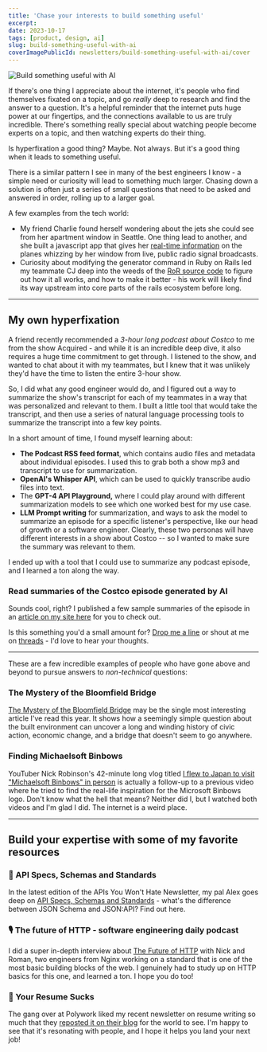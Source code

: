 ```yaml
---
title: 'Chase your interests to build something useful'
excerpt:
date: 2023-10-17
tags: [product, design, ai]
slug: build-something-useful-with-ai
coverImagePublicId: newsletters/build-something-useful-with-ai/cover
---
```


<Image
  publicId="newsletters/build-something-useful-with-ai/cover"
  alt="Build something useful with AI"
/>

If there's one thing I appreciate about the internet, it's people who find themselves fixated on a topic, and go _really_ deep to research and find the answer to a question. It's a helpful reminder that the internet puts huge power at our fingertips, and the connections available to us are truly incredible. There's something really special about watching people become experts on a topic, and then watching experts do their thing.

Is hyperfixation a good thing? Maybe. Not always. But it's a good thing when it leads to something useful.

There is a similar pattern I see in many of the best engineers I know - a simple need or curiosity will lead to something much larger. Chasing down a solution is often just a series of small questions that need to be asked and answered in order, rolling up to a larger goal.

A few examples from the tech world:

- My friend Charlie found herself wondering about the jets she could see from her apartment window in Seattle. One thing lead to another, and she built a javascript app that gives her [real-time information](https://charliegerard.dev/blog/aircraft-radar-system-rtl-sdr-web-usb/) on the planes whizzing by her window from live, public radio signal broadcasts.
- Curiosity about modifying the generator command in Ruby on Rails led my teammate CJ deep into the weeds of the [RoR source code](https://www.youtube.com/watch?v=8Rnf_-vDuaU&) to figure out how it all works, and how to make it better - his work will likely find its way upstream into core parts of the rails ecosystem before long.

---

## My own hyperfixation

A friend recently recommended a _3-hour long podcast about Costco_ to me from the show Acquired - and while it is an incredible deep dive, it also requires a huge time commitment to get through. I listened to the show, and wanted to chat about it with my teammates, but I knew that it was unlikely they'd have the time to listen the entire 3-hour show.

So, I did what any good engineer would do, and I figured out a way to summarize the show's transcript for each of my teammates in a way that was personalized and relevant to them. I built a little tool that would take the transcript, and then use a series of natural language processing tools to summarize the transcript into a few key points.

In a short amount of time, I found myself learning about:

- **The Podcast RSS feed format**, which contains audio files and metadata about individual episodes. I used this to grab both a show mp3 and transcript to use for summarization.
- **OpenAI's Whisper API**, which can be used to quickly transcribe audio files into text.
- The **GPT-4 API Playground,** where I could play around with different summarization models to see which one worked best for my use case.
- **LLM Prompt writing** for summarization, and ways to ask the model to summarize an episode for a specific listener's perspective, like our head of growth or a software engineer. Clearly, these two personas will have different interests in a show about Costco -- so I wanted to make sure the summary was relevant to them.

I ended up with a tool that I could use to summarize any podcast episode, and I learned a ton along the way.

### Read summaries of the Costco episode generated by AI

Sounds cool, right? I published a few sample summaries of the episode in an [article on my site here](/posts/acquired-costco-podcast-llm-summaries) for you to check out.

Is this something you'd a small amount for? [Drop me a line](mailto:hello@mikebifulco.com) or shout at me on [threads](https://threads.net/@irreverentmike) - I'd love to hear your thoughts.

---

These are a few incredible examples of people who have gone above and beyond to pursue answers to _non-technical_ questions:

### The Mystery of the Bloomfield Bridge

[The Mystery of the Bloomfield Bridge](https://tylervigen.com/the-mystery-of-the-bloomfield-bridge) may be the single most interesting article I've read this year. It shows how a seemingly simple question about the built environment can uncover a long and winding history of civic action, economic change, and a bridge that doesn't seem to go anywhere.

### Finding Michaelsoft Binbows

YouTuber Nick Robinson's 42-minute long vlog titled [I flew to Japan to visit "Michaelsoft Binbows" in person](https://youtube.com/watch?v=QRIklga9IBQ) is actually a follow-up to a previous video where he tried to find the real-life inspiration for the Microsoft Binbows logo. Don't know what the hell that means? Neither did I, but I watched both videos and I'm glad I did. The internet is a weird place.

---

## Build your expertise with some of my favorite resources

### 📰 API Specs, Schemas and Standards

In the latest edition of the APIs You Won't Hate Newsletter, my pal Alex goes deep on [API Specs, Schemas and Standards](https://apisyouwonthate.com/newsletter/api-specs-schemas-and-standards/) - what's the difference between JSON Schema and JSON:API? Find out here.

### 🎙️ The future of HTTP - software engineering daily podcast

I did a super in-depth interview about [The Future of HTTP](https://softwareengineeringdaily.com/2023/10/11/the-future-of-http/) with Nick and Roman, two engineers from Nginx working on a standard that is one of the most basic building blocks of the web. I genuinely had to study up on HTTP basics for this one, and learned a ton. I hope you do too!

### 🧬 Your Resume Sucks

The gang over at Polywork liked my recent newsletter on resume writing so much that they [reposted it on their blog](https://blog.polywork.com/how-to-fix-your-resume/) for the world to see. I'm happy to see that it's resonating with people, and I hope it helps you land your next job!
